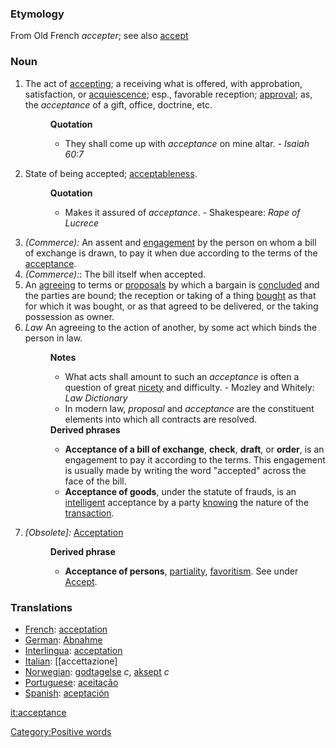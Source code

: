 ===Etymology===
From Old French ''accepter''; see also [[accept]]
===Noun===
#The act of [[accepting]]; a receiving what is offered, with approbation, satisfaction, or [[acquiescence]]; esp., favorable reception; [[approval]]; as, the ''acceptance'' of a gift, office, doctrine, etc.
#:'''Quotation'''
#:*They shall come up with ''acceptance'' on mine altar. - ''Isaiah 60:7'' 
#State of being accepted; [[acceptableness]].
#:'''Quotation'''
#:*Makes it assured of ''acceptance''. - Shakespeare: ''Rape of Lucrece''
#''(Commerce):'' An assent and [[engagement]] by the person on whom a bill of exchange is drawn, to pay it when due according to the terms of the [[acceptance]]. 
#''(Commerce):'': The bill itself when accepted.
#An [[agreeing]] to terms or [[proposals]] by which a bargain is [[concluded]] and the parties are bound; the reception or taking of a thing [[bought]] as that for which it was bought, or as that agreed to be delivered, or the taking possession as owner.
#''Law'' An agreeing to the action of another, by some act which binds the person in law.
#:'''Notes''' 
#:*What acts shall amount to such an ''acceptance'' is often a question of great [[nicety]] and difficulty. - Mozley and Whitely: ''Law Dictionary''
#:*In modern law, ''proposal'' and ''acceptance'' are the constituent elements into which all contracts are resolved.
#:'''Derived phrases'''
#:*'''Acceptance of a bill of exchange''', '''check''', '''draft''', or '''order''', is an engagement to pay it according to the terms. This engagement is usually made by writing the word "accepted" across the face of the bill.
#:*'''Acceptance of goods''', under the statute of frauds, is an [[intelligent]] acceptance by a party [[knowing]] the nature of the [[transaction]].
#''[Obsolete]:'' [[Acceptation]]
#:'''Derived phrase'''
#:*'''Acceptance of persons''', [[partiality]], [[favoritism]]. See under [[Accept]].

===Translations===
*[[French]]: [[acceptation]]
*[[German]]: [[Abnahme]]
*[[Interlingua]]: [[acceptation]]
*[[Italian]]: [[accettazione]
*[[Norwegian]]: [[godtagelse]] ''c'', [[aksept]] ''c''
*[[Portuguese]]: [[aceitação]]
*[[Spanish]]: [[aceptación]]

[[it:acceptance]]
[[Category:Positive words]]